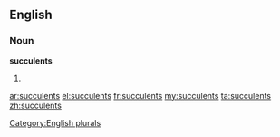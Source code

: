 ==English==

===Noun===
'''succulents'''

# {{plural of|succulent}}

[[Category:English plurals]]

[[ar:succulents]]
[[el:succulents]]
[[fr:succulents]]
[[my:succulents]]
[[ta:succulents]]
[[zh:succulents]]